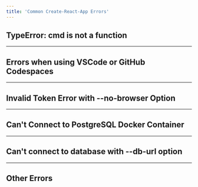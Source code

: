 ```yaml
---
title: 'Common Create-React-App Errors'
---
```



## TypeError: cmd is not a function

<TypeError />

---

## Errors when using VSCode or GitHub Codespaces

<ForwardingError />

---

## Invalid Token Error with --no-browser Option

<InvalidTokenError />

---

## Can't Connect to PostgreSQL Docker Container

<DockerSection />

---

## Can't connect to database with --db-url option

<DbUrlError />

---

## Other Errors

<OtherErrors />